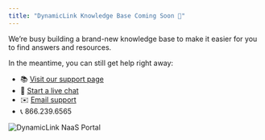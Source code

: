 ```yaml
---
title: "DynamicLink Knowledge Base Coming Soon 🚀"
---
```


We’re busy building a brand-new knowledge base to make it easier for you to find answers and resources.

In the meantime, you can still get help right away:

- 📚 [Visit our support page](https://www.zayo.com/support/) 
- 💬 [Start a live chat](https://www.zayo.com/chat/) 
- ✉️ [Email support](mailto:dynamiclinksupport@zayo.com)
- 📞 866.239.6565

![DynamicLink NaaS Portal](/DLIQ.png)
